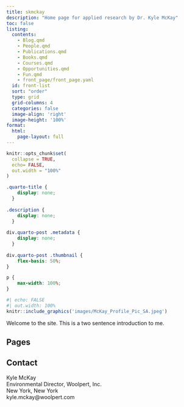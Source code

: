 ```yaml
---
title: skmckay
description: "Home page for applied research by Dr. Kyle McKay"
toc: false
listing:
  contents: 
    - Blog.qmd
    - People.qmd
    - Publications.qmd
    - Books.qmd
    - Courses.qmd
    - Opportunities.qmd
    - Fun.qmd
    - front_page/front_page.yaml
  id: front-list
  sort: "order"
  type: grid
  grid-columns: 4
  categories: false
  image-align: 'right'
  image-height: '100%'
format:
  html:
    page-layout: full
---
```


```r
knitr::opts_chunk$set(
  collapse = TRUE,
  echo= FALSE,
  out.width = "100%"
)
```

```css
.quarto-title {
    display: none;
  }
  
.description {
    display: none;
  }
  
div.quarto-post .metadata {
    display: none;
  }
  
div.quarto-post .thumbnail {
    flex-basis: 50%;
}

p {
    max-width: 100%;
}

```

```r
#| echo: FALSE
#| out.width: 100%
knitr::include_graphics('images/McKay_Profile_Pic_SA.jpeg')
```

Welcome to the site. This is a two sentence introduction to me.


## Pages

::: {#front-list}
:::

## Contact

Kyle McKay  
Environmental Director, Woolpert, Inc.  
New York, New York  
kyle.mckay@woolpert.com  
